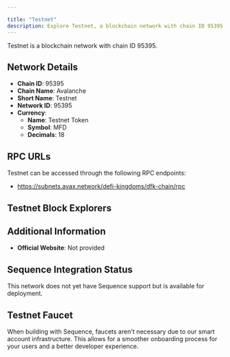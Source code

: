 ```yaml
---

title: "Testnet"
description: Explore Testnet, a blockchain network with chain ID 95395. Learn about its native currency, Testnet Token, and how to interact with the network.
---
```




Testnet is a blockchain network with chain ID 95395.

## Network Details

- **Chain ID**: 95395
- **Chain Name**: Avalanche
- **Short Name**: Testnet
- **Network ID**: 95395
- **Currency**: 
  - **Name**: Testnet Token
  - **Symbol**: MFD
  - **Decimals**: 18

## RPC URLs

Testnet can be accessed through the following RPC endpoints:

- https://subnets.avax.network/defi-kingdoms/dfk-chain/rpc

## Testnet Block Explorers



## Additional Information

- **Official Website**: Not provided

## Sequence Integration Status

This network does not yet have Sequence support but is available for deployment.

## Testnet Faucet

When building with Sequence, faucets aren't necessary due to our smart account infrastructure. This allows for a smoother onboarding process for your users and a better developer experience.
